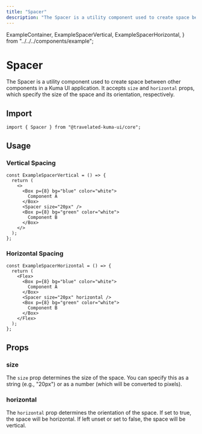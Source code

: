 ```yaml
---
title: "Spacer"
description: "The Spacer is a utility component used to create space between other components. It accepts 'size' and 'horizontal' props, which specify the size of the space and its orientation, respectively."
---
```


  ExampleContainer,
  ExampleSpacerVertical,
  ExampleSpacerHorizontal,
} from "../../../components/example";

# Spacer

The Spacer is a utility component used to create space between other components in a Kuma UI application. It accepts `size` and `horizontal` props, which specify the size of the space and its orientation, respectively.

## Import

```tsx copy
import { Spacer } from "@travelated-kuma-ui/core";
```

## Usage

### Vertical Spacing

<ExampleContainer>
  <ExampleSpacerVertical />
</ExampleContainer>

```tsx copy
const ExampleSpacerVertical = () => {
  return (
    <>
      <Box p={8} bg="blue" color="white">
        Component A
      </Box>
      <Spacer size="20px" />
      <Box p={8} bg="green" color="white">
        Component B
      </Box>
    </>
  );
};
```

### Horizontal Spacing

<ExampleContainer>
  <ExampleSpacerHorizontal />
</ExampleContainer>

```tsx copy
const ExampleSpacerHorizontal = () => {
  return (
    <Flex>
      <Box p={8} bg="blue" color="white">
        Component A
      </Box>
      <Spacer size="20px" horizontal />
      <Box p={8} bg="green" color="white">
        Component B
      </Box>
    </Flex>
  );
};
```

## Props

### size

The `size` prop determines the size of the space. You can specify this as a string (e.g., "20px") or as a number (which will be converted to pixels).

### horizontal

The `horizontal` prop determines the orientation of the space. If set to true, the space will be horizontal. If left unset or set to false, the space will be vertical.
